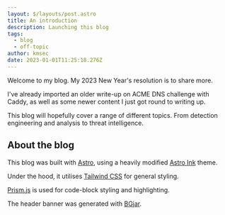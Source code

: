 ```yaml
---
layout: $/layouts/post.astro
title: An introduction
description: Launching this blog
tags:
  - blog
  - off-topic
author: kmsec
date: 2023-01-01T11:25:18.276Z
---
```


Welcome to my blog. My 2023 New Year's resolution is to share more.

I've already imported an older write-up on ACME DNS challenge with Caddy, as well as some newer content I just got round to writing up.

This blog will hopefully cover a range of different topics. From detection engineering and analysis to threat intelligence.

## About the blog
This blog was built with [Astro](https://astro.build/), using a heavily modified [Astro Ink](https://github.com/one-aalam/astro-ink) theme.

Under the hood, it utilises [Tailwind CSS](https://tailwindcss.com/) for general styling.

[Prism.js](https://prismjs.com/) is used for code-block styling and highlighting.

The header banner was generated with [BGjar](https://bgjar.com/).


